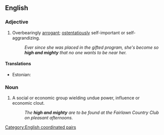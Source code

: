 ==English==

===Adjective===
{{en-adj|high and mightier|sup=high and mightiest|more}}
# {{lb|en|idiomatic}} Overbearingly [[arrogant]]; [[ostentatiously]] self-important or self-aggrandizing.
#: ''Ever since she was placed in the gifted program, she's become so '''high and mighty''' that no one wants to be near her.''

====Translations====
{{trans-top|overbearingly arrogant}}
* Estonian: {{t|et|ennasttäis}}
{{trans-mid}}
{{trans-bottom}}

===Noun===
{{en-plural noun}}

# {{lb|en|idiomatic}} A social or economic group wielding undue power, influence or economic clout.
#: ''The '''high and mighty''' are to be found at the Fairlawn Country Club on pleasant afternoons.''

[[Category:English coordinated pairs]]